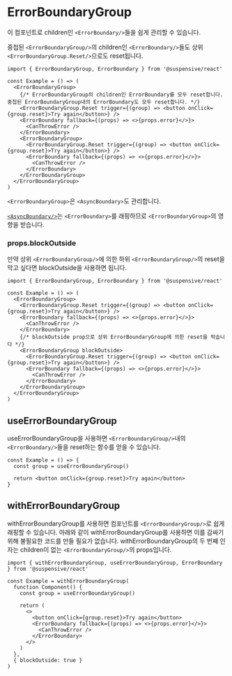 
# ErrorBoundaryGroup

이 컴포넌트로 children인 `<ErrorBoundary/>`들을 쉽게 관리할 수 있습니다.

중첩된 `<ErrorBoundaryGroup/>`의 children인 `<ErrorBoundary/>`들도 상위 `<ErrorBoundaryGroup.Reset/>`으로도 reset됩니다.

```tsx /ErrorBoundaryGroup/
import { ErrorBoundaryGroup, ErrorBoundary } from '@suspensive/react'

const Example = () => (
  <ErrorBoundaryGroup>
    {/* ErrorBoundaryGroup의 children인 ErrorBoundary를 모두 reset합니다. 중첩된 ErrorBoundaryGroup내의 ErrorBoundary도 모두 reset합니다. */}
    <ErrorBoundaryGroup.Reset trigger={(group) => <button onClick={group.reset}>Try again</button>} />
    <ErrorBoundary fallback={(props) => <>{props.error}</>}>
      <CanThrowError />
    </ErrorBoundary>
    <ErrorBoundaryGroup>
      <ErrorBoundaryGroup.Reset trigger={(group) => <button onClick={group.reset}>Try again</button>} />
      <ErrorBoundary fallback={(props) => <>{props.error}</>}>
        <CanThrowError />
      </ErrorBoundary>
    </ErrorBoundaryGroup>
  </ErrorBoundaryGroup>
)
```

<Callout type="info">

`<ErrorBoundaryGroup>`은 `<AsyncBoundary>`도 관리합니다.

[`<AsyncBoundary/>`](./AsyncBoundary)는 `<ErrorBoundary>`를 래핑하므로 `<ErrorBoundaryGroup>`의 영향을 받습니다.

</Callout>

### props.blockOutside

만약 상위 `<ErrorBoundaryGroup/>`에 의한 하위 `<ErrorBoundaryGroup/>`의 reset을 막고 싶다면 blockOutside을 사용하면 됩니다.

```tsx /blockOutside/
import { ErrorBoundaryGroup, ErrorBoundary } from '@suspensive/react'

const Example = () => (
  <ErrorBoundaryGroup>
    <ErrorBoundaryGroup.Reset trigger={(group) => <button onClick={group.reset}>Try again</button>} />
    <ErrorBoundary fallback={(props) => <>{props.error}</>}>
      <CanThrowError />
    </ErrorBoundary>
    {/* blockOutside prop으로 상위 ErrorBoundaryGroup에 의한 reset을 막습니다 */}
    <ErrorBoundaryGroup blockOutside>
      <ErrorBoundaryGroup.Reset trigger={(group) => <button onClick={group.reset}>Try again</button>} />
      <ErrorBoundary fallback={(props) => <>{props.error}</>}>
        <CanThrowError />
      </ErrorBoundary>
    </ErrorBoundaryGroup>
  </ErrorBoundaryGroup>
)
```

## useErrorBoundaryGroup

useErrorBoundaryGroup을 사용하면 `<ErrorBoundaryGroup/>`내의 `<ErrorBoundary/>`들을 reset하는 함수를 얻을 수 있습니다.

```tsx /useErrorBoundaryGroup/
const Example = () => {
  const group = useErrorBoundaryGroup()

  return <button onClick={group.reset}>Try again</button>
}
```

## withErrorBoundaryGroup

withErrorBoundaryGroup를 사용하면 컴포넌트를 `<ErrorBoundaryGroup/>`로 쉽게 래핑할 수 있습니다.
아래와 같이 withErrorBoundaryGroup를 사용하면 이를 감싸기 위해 불필요한 코드를 만들 필요가 없습니다.
withErrorBoundaryGroup의 두 번째 인자는 children이 없는 `<ErrorBoundaryGroup/>`의 props입니다.

```tsx /withErrorBoundaryGroup/
import { withErrorBoundaryGroup, useErrorBoundaryGroup, ErrorBoundary } from '@suspensive/react'

const Example = withErrorBoundaryGroup(
  function Component() {
    const group = useErrorBoundaryGroup()

    return (
      <>
        <button onClick={group.reset}>Try again</button>
        <ErrorBoundary fallback={(props) => <>{props.error}</>}>
          <CanThrowError />
        </ErrorBoundary>
      </>
    )
  },
  { blockOutside: true }
)
```
